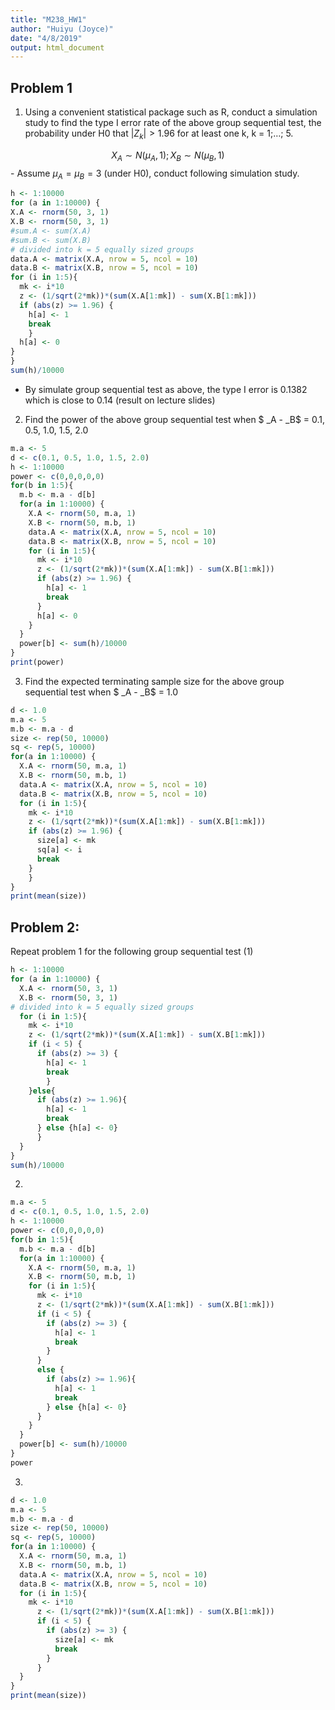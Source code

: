 ```yaml
---
title: "M238_HW1"
author: "Huiyu (Joyce)"
date: "4/8/2019"
output: html_document
---
```


## Problem 1
(1) Using a convenient statistical package such as R, conduct a simulation study to find the type I error rate of the above group sequential test, the probability under H0 that $\lvert Z_k \rvert >1.96$ for at least one k, k = 1;...; 5.

$$ X_A \sim N(\mu_A, 1); X_B \sim N(\mu_B, 1)$$ 
- Assume $\mu_A = \mu_B = 3$ (under H0), conduct following simulation study. 

```r
h <- 1:10000 
for (a in 1:10000) {
X.A <- rnorm(50, 3, 1)
X.B <- rnorm(50, 3, 1)
#sum.A <- sum(X.A)
#sum.B <- sum(X.B)
# divided into k = 5 equally sized groups
data.A <- matrix(X.A, nrow = 5, ncol = 10)
data.B <- matrix(X.B, nrow = 5, ncol = 10)
for (i in 1:5){
  mk <- i*10
  z <- (1/sqrt(2*mk))*(sum(X.A[1:mk]) - sum(X.B[1:mk]))
  if (abs(z) >= 1.96) { 
    h[a] <- 1 
    break
    } 
  h[a] <- 0
}
}
sum(h)/10000
```

- By simulate group sequential test as above, the type I error is 0.1382 which is close to 0.14 (result on lecture slides)

(2) Find the power of the above group sequential test when $ \mu_A - \mu_B$ = 0.1, 0.5, 1.0, 1.5, 2.0
```r
m.a <- 5
d <- c(0.1, 0.5, 1.0, 1.5, 2.0)
h <- 1:10000 
power <- c(0,0,0,0,0)
for(b in 1:5){
  m.b <- m.a - d[b]
  for(a in 1:10000) {
    X.A <- rnorm(50, m.a, 1)
    X.B <- rnorm(50, m.b, 1) 
    data.A <- matrix(X.A, nrow = 5, ncol = 10)
    data.B <- matrix(X.B, nrow = 5, ncol = 10)
    for (i in 1:5){
      mk <- i*10
      z <- (1/sqrt(2*mk))*(sum(X.A[1:mk]) - sum(X.B[1:mk]))
      if (abs(z) >= 1.96) {
        h[a] <- 1
        break
      } 
      h[a] <- 0
    }
  }
  power[b] <- sum(h)/10000
}
print(power)
```

(3) Find the expected terminating sample size for the above group sequential test when $ \mu_A - \mu_B$ = 1.0
```r
d <- 1.0 
m.a <- 5
m.b <- m.a - d
size <- rep(50, 10000)
sq <- rep(5, 10000)
for(a in 1:10000) {
  X.A <- rnorm(50, m.a, 1)
  X.B <- rnorm(50, m.b, 1) 
  data.A <- matrix(X.A, nrow = 5, ncol = 10)
  data.B <- matrix(X.B, nrow = 5, ncol = 10)
  for (i in 1:5){
    mk <- i*10
    z <- (1/sqrt(2*mk))*(sum(X.A[1:mk]) - sum(X.B[1:mk]))
    if (abs(z) >= 1.96) {
      size[a] <- mk
      sq[a] <- i
      break
    }
    }
}
print(mean(size))
```

## Problem 2: 
Repeat problem 1 for the following group sequential test
(1) 
```r
h <- 1:10000 
for (a in 1:10000) {
  X.A <- rnorm(50, 3, 1)
  X.B <- rnorm(50, 3, 1)
# divided into k = 5 equally sized groups
  for (i in 1:5){
    mk <- i*10
    z <- (1/sqrt(2*mk))*(sum(X.A[1:mk]) - sum(X.B[1:mk]))
    if (i < 5) {
      if (abs(z) >= 3) {
        h[a] <- 1
        break
        }
    }else{
      if (abs(z) >= 1.96){
        h[a] <- 1
        break
      } else {h[a] <- 0}
      } 
  }
}
sum(h)/10000
```
(2) 
```r
m.a <- 5
d <- c(0.1, 0.5, 1.0, 1.5, 2.0)
h <- 1:10000 
power <- c(0,0,0,0,0)
for(b in 1:5){
  m.b <- m.a - d[b]
  for(a in 1:10000) {
    X.A <- rnorm(50, m.a, 1)
    X.B <- rnorm(50, m.b, 1) 
    for (i in 1:5){
      mk <- i*10
      z <- (1/sqrt(2*mk))*(sum(X.A[1:mk]) - sum(X.B[1:mk]))
      if (i < 5) {
        if (abs(z) >= 3) {
          h[a] <- 1
          break
        }
      }
      else {
        if (abs(z) >= 1.96){
          h[a] <- 1
          break
        } else {h[a] <- 0}
      }
    }
  }
  power[b] <- sum(h)/10000
}
power
```
(3)
```r
d <- 1.0 
m.a <- 5
m.b <- m.a - d
size <- rep(50, 10000)
sq <- rep(5, 10000)
for(a in 1:10000) {
  X.A <- rnorm(50, m.a, 1)
  X.B <- rnorm(50, m.b, 1) 
  data.A <- matrix(X.A, nrow = 5, ncol = 10)
  data.B <- matrix(X.B, nrow = 5, ncol = 10)
  for (i in 1:5){
    mk <- i*10
      z <- (1/sqrt(2*mk))*(sum(X.A[1:mk]) - sum(X.B[1:mk]))
      if (i < 5) {
        if (abs(z) >= 3) {
          size[a] <- mk
          break
        }
      } 
  }
}
print(mean(size))
```

